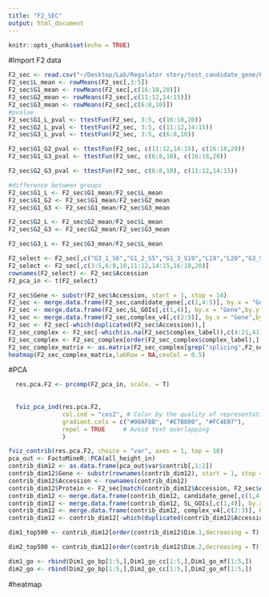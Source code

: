 ```yaml
---
title: "F2_SEC"
output: html_document
---
```


```r
knitr::opts_chunk$set(echo = TRUE)
```

#Import F2 data
```r
F2_sec <- read.csv("~/Desktop/Lab/Regulator story/test_candidate_gene/F2_SEC.csv")
F2_sec$L_mean <- rowMeans(F2_sec[,3:5])
F2_sec$G1_mean <- rowMeans(F2_sec[,c(16:18,20)])
F2_sec$G2_mean <- rowMeans(F2_sec[,c(11:12,14:15)])
F2_sec$G3_mean <- rowMeans(F2_sec[,c(6:8,10)])
#pvalue
F2_sec$G1_L_pval <- ttestFun(F2_sec, 3:5, c(16:18,20))
F2_sec$G2_L_pval <- ttestFun(F2_sec, 3:5, c(11:12,14:15))
F2_sec$G3_L_pval <- ttestFun(F2_sec, 3:5, c(6:8,10))

F2_sec$G1_G2_pval <- ttestFun(F2_sec, c(11:12,14:15), c(16:18,20))
F2_sec$G1_G3_pval <- ttestFun(F2_sec, c(6:8,10), c(16:18,20))

F2_sec$G2_G3_pval <- ttestFun(F2_sec, c(6:8,10), c(11:12,14:15))

#difference between groups
F2_sec$G1_L <- F2_sec$G1_mean/F2_sec$L_mean
F2_sec$G1_G2 <- F2_sec$G1_mean/F2_sec$G2_mean
F2_sec$G1_G3 <- F2_sec$G1_mean/F2_sec$G3_mean

F2_sec$G2_L <- F2_sec$G2_mean/F2_sec$L_mean
F2_sec$G2_G3 <- F2_sec$G2_mean/F2_sec$G3_mean

F2_sec$G3_L <- F2_sec$G3_mean/F2_sec$L_mean

F2_select <- F2_sec[,c("G3_1_S6","G1_2_S5","G1_3_S19","L19","L20","G3_5_S23","G2_1_S14")]
F2_select <- F2_sec[,c(3:5,6:8,10,11:12,14:15,16:18,20)]
rownames(F2_select) <- F2_sec$Accession
F2_pca_in <- t(F2_select)

F2_sec$Gene <- substr(F2_sec$Accession, start = 1, stop = 14)
F2_sec <- merge.data.frame(F2_sec,candidate_gene[,c(1,4:5)], by.x = "Gene",by.y = "Gene", all.x = T)
F2_sec <- merge.data.frame(F2_sec,SL_GOIs[,c(1,4)], by.x = "Gene",by.y = "Gene", all.x = T)
F2_sec <- merge.data.frame(F2_sec,complex_v4[,c(2:3)], by.x = "Gene",by.y = "Gene", all.x = T)
F2_sec <- F2_sec[-which(duplicated(F2_sec$Accession)),]
F2_sec_complex <- F2_sec[-which(is.na(F2_sec$complex_label)),c(4:21,41)]
F2_sec_complex <- F2_sec_complex[order(F2_sec_complex$complex_label),]
F2_sec_complex_matrix <- as.matrix(F2_sec_complex[grep("splicing",F2_sec_complex$complex_label), 1:18])
heatmap(F2_sec_complex_matrix,labRow = NA,cexCol = 0.5)

```

#PCA
```r
  res.pca.F2 <- prcomp(F2_pca_in, scale. = T)
  
  
  fviz_pca_ind(res.pca.F2,
               col.ind = "cos2", # Color by the quality of representation
               gradient.cols = c("#00AFBB", "#E7B800", "#FC4E07"),
               repel = TRUE     # Avoid text overlapping
               )

fviz_contrib(res.pca.F2, choice = "var", axes = 1, top = 10)
pca_out <- FactoMineR::PCA(all_height_in)
contrib_dim12 <- as.data.frame(pca_out$var$contrib[,1:2])
contrib_dim12$Gene <- substr(rownames(contrib_dim12), start = 1, stop = 14)
contrib_dim12$Accession <- rownames(contrib_dim12)
contrib_dim12$Protein <- F2_sec[match(contrib_dim12$Accession, F2_sec$Accession),"Protein"]
contrib_dim12 <- merge.data.frame(contrib_dim12, candidate_gene[,c(1,4:5)], by.x = "Gene",by.y = "Gene", all.x = T)
contrib_dim12 <- merge.data.frame(contrib_dim12, SL_GOIs[,c(1,4)], by.x = "Gene",by.y = "Gene", all.x = T)
contrib_dim12 <- merge.data.frame(contrib_dim12, complex_v4[,c(2:3)], by.x = "Gene",by.y = "Gene", all.x = T)
contrib_dim12 <- contrib_dim12[-which(duplicated(contrib_dim12$Accession)),]

dim1_top500 <- contrib_dim12[order(contrib_dim12$Dim.1,decreasing = T),"Gene"][1:500]

dim2_top500 <- contrib_dim12[order(contrib_dim12$Dim.2,decreasing = T),"Gene"][1:500]

dim1_go <- rbind(Dim1_go_bp[1:5,],Dim1_go_cc[1:5,],Dim1_go_mf[1:5,])
dim2_go <- rbind(Dim2_go_bp[1:5,],Dim2_go_cc[1:5,],Dim2_go_mf[1:5,])
```   
#heatmap
```r

```

